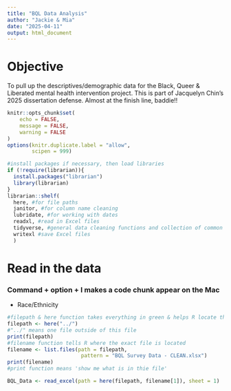 ```yaml
---
title: "BQL Data Analysis"
author: "Jackie & Mia"
date: "2025-04-11"
output: html_document
---
```


# Objective

To pull up the descriptives/demographic data for the Black, Queer & Liberated mental health intervention project. This is part of Jacquelyn Chin's 2025 dissertation defense. Almost at the finish line, baddie!!

```r
knitr::opts_chunk$set(
	echo = FALSE,
	message = FALSE,
	warning = FALSE
)
options(knitr.duplicate.label = "allow",
        scipen = 999)

#install packages if necessary, then load libraries
if (!require(librarian)){
  install.packages("librarian")
  library(librarian)
}
librarian::shelf(
  here, #for file paths
  janitor, #for column name cleaning
  lubridate, #for working with dates 
  readxl, #read in Excel files
  tidyverse, #general data cleaning functions and collection of common packages
  writexl #save Excel files
  )
```

# Read in the data
### Command + option + I makes a code chunk appear on the Mac
- Race/Ethnicity 

```r
#filepath & here function takes everything in green & helps R locate the correct file path
filepath <- here("../")
#"../" means one file outside of this file
print(filepath)
#filename function tells R where the exact file is located
filename <- list.files(path = filepath, 
                        pattern = "BQL Survey Data - CLEAN.xlsx")
print(filename)
#print function means 'show me what is in thie file'

BQL_Data <- read_excel(path = here(filepath, filename[1]), sheet = 1) 
```






